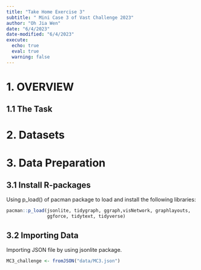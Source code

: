 ```yaml
---
title: "Take Home Exercise 3"
subtitle: " Mini Case 3 of Vast Challenge 2023"
author: "Oh Jia Wen"
date: "6/4/2023"
date-modified: "6/4/2023"
execute: 
  echo: true
  eval: true
  warning: false
---
```


# 1. OVERVIEW

## 1.1 The Task

# 2. Datasets

# 3. Data Preparation

## 3.1 Install R-packages

Using p_load() of pacman package to load and install the following libraries:

```r
pacman::p_load(jsonlite, tidygraph, ggraph,visNetwork, graphlayouts,
               ggforce, tidytext, tidyverse)
```

## 3.2 Importing Data

Importing JSON file by using jsonlite package.

```r
MC3_challenge <- fromJSON("data/MC3.json")
```
